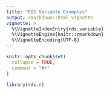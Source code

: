```yaml
---
title: "RDS Variable Examples"
output: rmarkdown::html_vignette
vignette: >
  %\VignetteIndexEntry{rds.variable}
  %\VignetteEngine{knitr::rmarkdown}
  %\VignetteEncoding{UTF-8}
---
```


```r
knitr::opts_chunk$set(
  collapse = TRUE,
  comment = "#>"
)
```

```r
library(rds.r)
```
